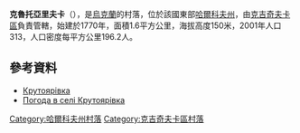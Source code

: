 

{{coord|49|18|53|N|35|41|14|E|scale:100000_region:UA|display=title}}

'''克魯托亞里夫卡'''（{{lang-uk|Крутоярівка}}），是[[烏克蘭|烏克蘭]]的村落，位於該國東部[[哈爾科夫州|哈爾科夫州]]，由[[克吉奇夫卡區|克吉奇夫卡區]]負責管轄，始建於1770年，面積1.6平方公里，海拔高度150米，2001年人口313，人口密度每平方公里196.2人。

==參考資料==
*[http://w1.c1.rada.gov.ua/pls/z7502/A005?rdat1=09.01.2009&rf7571=33309 Крутоярівка]{{dead link|date=2017年11月 |bot=InternetArchiveBot |fix-attempted=yes }}
* [http://weather.in.ua/ua/har'kovskaja/12535 Погода в селі Крутоярівка]{{Wayback|url=http://weather.in.ua/ua/har%27kovskaja/12535 |date=20200813181230 }}

{{DEFAULTSORT:Крутоярівка}}
[[Category:哈爾科夫州村落|Category:哈爾科夫州村落]]
[[Category:克吉奇夫卡區村落|Category:克吉奇夫卡區村落]]


{{Kharkiv-geo-stub}}